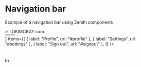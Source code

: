 
<Meta title="Demos/Header" />

# Navigation bar

Example of a navigation bar using Zenith components

<div style={{ marginBottom: 16 }}>
  <div
    style={{
      boxSizing: "border-box",
      display: "flex",
      justifyContent: "space-between",
      alignItems: "center",
      width: "100%",
      background: "#252F3F",
      color: "white",
      paddingLeft: 36,
      paddingRight: 36,
      paddingTop: 16,
      paddingBottom: 16,
    }}
  >
    <div>🔥 LOKIMCKAY.com</div>
    <div style={{ display: "flex", alignItems: "center" }}>
      <nav style={{ display: "flex", alignItems: "center" }}>
        <Button style={{ marginRight: 6 }} type="tab" label="Blog" selected />
        <Button
          style={{ marginLeft: 6, marginRight: 24, color: "white" }}
          type="tab"
          label="Contact"
        />
      </nav>
      <Dropdown
        align="right"
        width={150}
        button={
          <Avatar
            name="Loki McKay"
            src="https://i.imgur.com/niM85vH.png"
            size={38}
          />
        }
        items={[
          { label: "Profile", url: "#profile" },
          { label: "Settings", url: "#settings" },
          { label: "Sign out", url: "#signout" },
        ]}
      />
    </div>
  </div>
</div>

<code>
  <pre>hi</pre>
</code>
